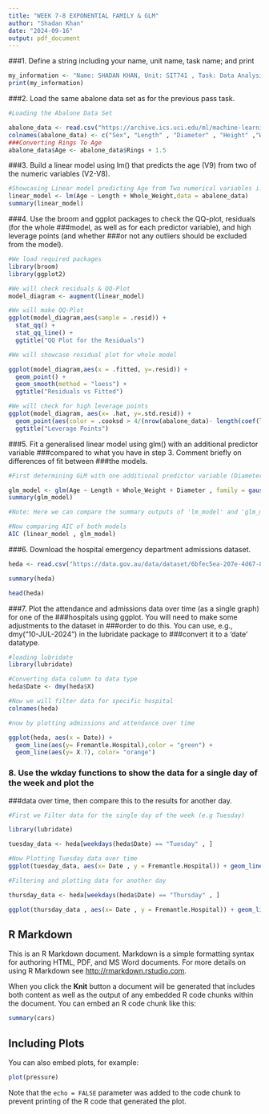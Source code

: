 ```yaml
---
title: "WEEK 7-8 EXPONENTIAL FAMILY & GLM"
author: "Shadan Khan"
date: "2024-09-16"
output: pdf_document
---
```

###1. Define a string including your name, unit name, task name; and print

```r
my_information <- "Name: SHADAN KHAN, Unit: SIT741 , Task: Data Analysis in R in GLM"
print(my_information)
```
###2. Load the same abalone data set as for the previous pass task.
```r
#Loading the Abalone Data Set

abalone_data <- read.csv("https://archive.ics.uci.edu/ml/machine-learning-databases/abalone/abalone.data" , header=FALSE)
colnames(abalone_data) <- c("Sex", "Length" , "Diameter" , "Height" ,"Whole_Weight", "Shucked_Weight","Viscera_Weight","Shell_Weight","Rings" )
###Converting Rings To Age
abalone_data$Age <- abalone_data$Rings + 1.5
```

###3. Build a linear model using lm() that predicts the age (V9) from two of the numeric variables (V2-V8).

```r
#Showcasing Linear model predicting Age from Two numerical variables i.e. (Length & Whole_Weight)
linear_model <- lm(Age ~ Length + Whole_Weight,data = abalone_data)
summary(linear_model)
```
###4. Use the broom and ggplot packages to check the QQ-plot, residuals (for the whole
###model, as well as for each predictor variable), and high leverage points (and whether
###or not any outliers should be excluded from the model).

```r
#We load required packages
library(broom)
library(ggplot2)

#We will check residuals & QQ-Plot 
model_diagram <- augment(linear_model)

#We will make QQ-Plot
ggplot(model_diagram,aes(sample = .resid)) + 
  stat_qq() +
  stat_qq_line() +
  ggtitle("QQ Plot for the Residuals")

#We will showcase residual plot for whole model

ggplot(model_diagram,aes(x = .fitted, y=.resid)) +
  geom_point() +
  geom_smooth(method = "loess") +
  ggtitle("Residuals vs Fitted")

#We will check for high leverage points
ggplot(model_diagram, aes(x= .hat, y=.std.resid)) +
  geom_point(aes(color = .cooksd > 4/(nrow(abalone_data)- length(coef(linear_model))))) +
  ggtitle("Leverage Points")

```
###5. Fit a generalised linear model using glm() with an additional predictor variable
###compared to what you have in step 3. Comment briefly on differences of fit between
###the models.

```r
#First determining GLM with one additional predictor variable (Diameter)

glm_model <- glm(Age ~ Length + Whole_Weight + Diameter , family = gaussian(), data = abalone_data)
summary(glm_model)

#Note: Here we can compare the summary outputs of 'lm_model' and 'glm_model' to discuss the fit , residual deviance, AIC & model cofficients.

#Now comparing AIC of both models
AIC (linear_model , glm_model)
```
###6. Download the hospital emergency department admissions dataset.

```r
heda <- read.csv("https://data.gov.au/data/dataset/6bfec5ea-207e-4d67-8965-c7e72290844b/resource/33d84954-b13a-4f4e-afb9-6468e287fa3c/download/govhack3.csv")

summary(heda)

head(heda)

```
###7. Plot the attendance and admissions data over time (as a single graph) for one of the
###hospitals using ggplot. You will need to make some adjustments to the dataset in
###order to do this. You can use, e.g., dmy(“10-JUL-2024”) in the lubridate package to
###convert it to a ‘date’ datatype.

```r
#loading lubridate
library(lubridate)

#Converting data column to data type 
heda$Date <- dmy(heda$X)

#Now we will filter data for specific hospital
colnames(heda)

#now by plotting admissions and attendance over time 

ggplot(heda, aes(x = Date)) +
  geom_line(aes(y= Fremantle.Hospital),color = "green") +
  geom_line(aes(y= X.7), color= "orange")


```
### 8. Use the wkday functions to show the data for a single day of the week and plot the
###data over time, then compare this to the results for another day.

```r
#First we Filter data for the single day of the week (e.g Tuesday)

library(lubridate)

tuesday_data <- heda[weekdays(heda$Date) == "Tuesday" , ]

#Now Plotting Tuesday data over time
ggplot(tuesday_data, aes(x= Date , y = Fremantle.Hospital)) + geom_line()

#Filtering and plotting data for another day 

thursday_data <- heda[weekdays(heda$Date) == "Thursday" , ]

ggplot(thursday_data , aes(x= Date , y = Fremantle.Hospital)) + geom_line()

```


## R Markdown

This is an R Markdown document. Markdown is a simple formatting syntax for authoring HTML, PDF, and MS Word documents. For more details on using R Markdown see <http://rmarkdown.rstudio.com>.

When you click the **Knit** button a document will be generated that includes both content as well as the output of any embedded R code chunks within the document. You can embed an R code chunk like this:

```r
summary(cars)
```

## Including Plots

You can also embed plots, for example:

```r
plot(pressure)
```

Note that the `echo = FALSE` parameter was added to the code chunk to prevent printing of the R code that generated the plot.
